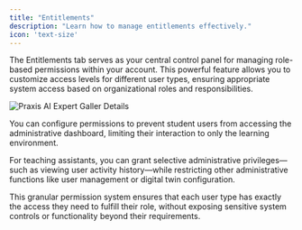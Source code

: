 ```yaml
---
title: "Entitlements"
description: "Learn how to manage entitlements effectively."
icon: 'text-size'
---
```


The Entitlements tab serves as your central control panel for managing role-based permissions within your account. This powerful feature allows you to customize access levels for different user types, ensuring appropriate system access based on organizational roles and responsibilities.


![Praxis AI Expert Galler Details](/images/admin/admin-entitlements.webp)

You can configure permissions to prevent student users from accessing the administrative dashboard, limiting their interaction to only the learning environment.

For teaching assistants, you can grant selective administrative privileges—such as viewing user activity history—while restricting other administrative functions like user management or digital twin configuration.

This granular permission system ensures that each user type has exactly the access they need to fulfill their role, without exposing sensitive system controls or functionality beyond their requirements.

